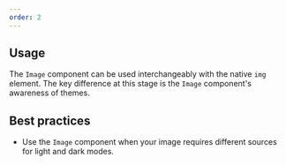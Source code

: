 ```yaml
---
order: 2
---
```


## Usage

The `Image` component can be used interchangeably with the native `img` element. The key difference at this stage is the `Image` component's awareness of themes.

## Best practices

- Use the `Image` component when your image requires different sources for light and dark modes.
